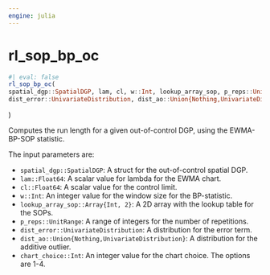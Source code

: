 ```yaml
---
engine: julia
---
```


# rl_sop_bp_oc {#sec-doc}
    

::: {.callout-note appearance="simple" title="docblock" collapse=false}    


```julia
#| eval: false
rl_sop_bp_oc(
spatial_dgp::SpatialDGP, lam, cl, w::Int, lookup_array_sop, p_reps::UnitRange,
dist_error::UnivariateDistribution, dist_ao::Union{Nothing,UnivariateDistribution}, chart_choice

```

)
 
Computes the run length for a given out-of-control DGP, using the EWMA-BP-SOP statistic.
 
The input parameters are:
 
  * `spatial_dgp::SpatialDGP`: A struct for the out-of-control spatial DGP.
  * `lam::Float64`: A scalar value for lambda for the EWMA chart.
  * `cl::Float64`: A scalar value for the control limit.
  * `w::Int`: An integer value for the window size for the BP-statistic.
  * `lookup_array_sop::Array{Int, 2}`: A 2D array with the lookup table for the SOPs.
  * `p_reps::UnitRange`: A range of integers for the number of repetitions.
  * `dist_error::UnivariateDistribution`: A distribution for the error term.
  * `dist_ao::Union{Nothing,UnivariateDistribution}`: A distribution for the additive outlier.
  * `chart_choice::Int`: An integer value for the chart choice. The options are 1-4.


:::
    

